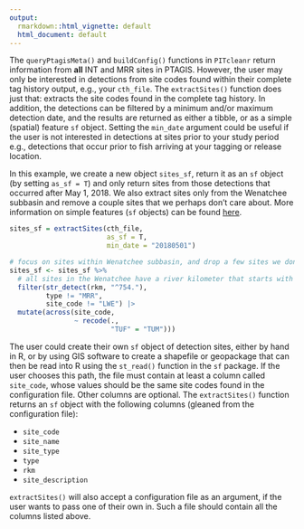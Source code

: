```yaml
---
output:
  rmarkdown::html_vignette: default
  html_document: default
---
```


The `queryPtagisMeta()` and `buildConfig()` functions in `PITcleanr` return information from **all** INT and MRR sites in PTAGIS. However, the user may only be interested in detections from site codes found within their complete tag history output, e.g., your `cth_file`. The `extractSites()` function does just that: extracts the site codes found in the complete tag history. In addition, the detections can be filtered by a minimum and/or maximum detection date, and the results are returned as either a tibble, or as a simple (spatial) feature `sf` object. Setting the `min_date` argument could be useful if the user is not interested in detections at sites prior to your study period e.g., detections that occur prior to fish arriving at your tagging or release location.

In this example, we create a new object `sites_sf`, return it as an `sf` object (by setting `as_sf = T`) and only return sites from those detections that occurred after May 1, 2018. We also extract sites only from the Wenatchee subbasin and remove a couple sites that we perhaps don't care about. More information on simple features (`sf` objects) can be found [here](https://r-spatial.github.io/sf/).

```r
sites_sf = extractSites(cth_file,
                        as_sf = T,
                        min_date = "20180501")

# focus on sites within Wenatchee subbasin, and drop a few sites we don't care about
sites_sf <- sites_sf %>%
  # all sites in the Wenatchee have a river kilometer that starts with 754
  filter(str_detect(rkm, "^754."),
         type != "MRR",
         site_code != "LWE") |> 
  mutate(across(site_code,
                ~ recode(.,
                         "TUF" = "TUM")))

```

The user could create their own `sf` object of detection sites, either by hand in R, or by using GIS software to create a shapefile or geopackage that can then be read into R using the `st_read()` function in the `sf` package. If the user chooses this path, the file must contain at least a column called `site_code`, whose values should be the same site codes found in the configuration file. Other columns are optional. The `extractSites()` function returns an `sf` object with the following columns (gleaned from the configuration file):

* `site_code`
* `site_name`
* `site_type`
* `type`
* `rkm`
* `site_description`

`extractSites()` will also accept a configuration file as an argument, if the user wants to pass one of their own in. Such a file should contain all the columns listed above.
